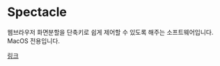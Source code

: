
<BackTop />

# Spectacle

웹브라우저 화면분할을 단축키로 쉽게 제어할 수 있도록 해주는 소프트웨어입니다. MacOS 전용입니다.

[링크](https://www.spectacleapp.com/)

<Comment />
